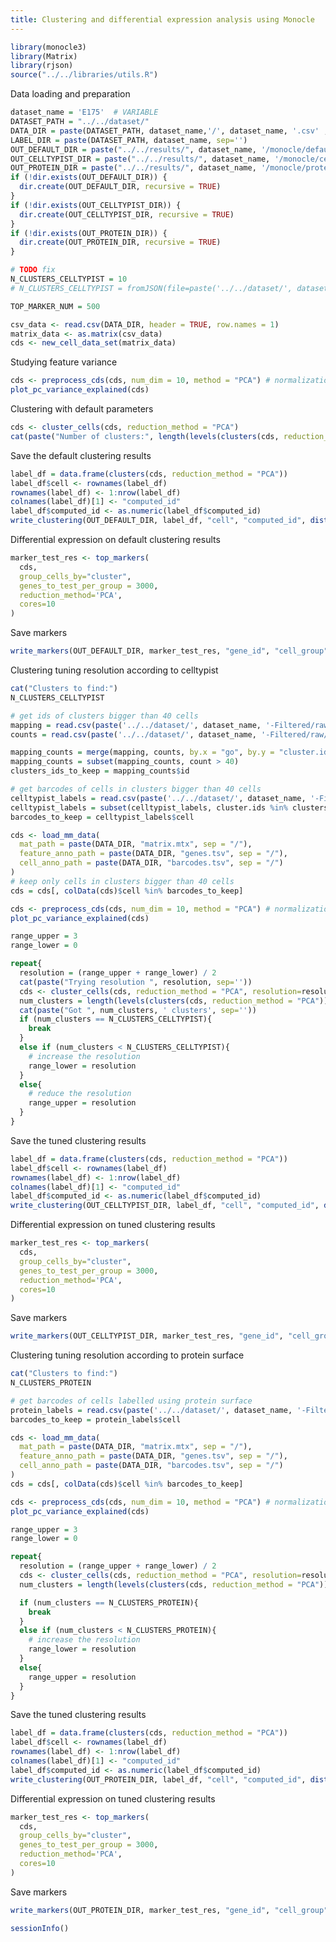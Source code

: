 ```yaml
---
title: Clustering and differential expression analysis using Monocle
---
```


```r
library(monocle3)
library(Matrix)
library(rjson)
source("../../libraries/utils.R")
```

Data loading and preparation

```r
dataset_name = 'E175'  # VARIABLE
DATASET_PATH = "../../dataset/"
DATA_DIR = paste(DATASET_PATH, dataset_name,'/', dataset_name, '.csv' , sep='')
LABEL_DIR = paste(DATASET_PATH, dataset_name, sep='')
OUT_DEFAULT_DIR = paste("../../results/", dataset_name, '/monocle/default/', sep='')
OUT_CELLTYPIST_DIR = paste("../../results/", dataset_name, '/monocle/celltypist/', sep='')
OUT_PROTEIN_DIR = paste("../../results/", dataset_name, '/monocle/protein/', sep='')
if (!dir.exists(OUT_DEFAULT_DIR)) {
  dir.create(OUT_DEFAULT_DIR, recursive = TRUE)
}
if (!dir.exists(OUT_CELLTYPIST_DIR)) {
  dir.create(OUT_CELLTYPIST_DIR, recursive = TRUE)
}
if (!dir.exists(OUT_PROTEIN_DIR)) {
  dir.create(OUT_PROTEIN_DIR, recursive = TRUE)
}

# TODO fix
N_CLUSTERS_CELLTYPIST = 10
# N_CLUSTERS_CELLTYPIST = fromJSON(file=paste('../../dataset/', dataset_name, '-Filtered/raw/nclusters.json', sep=''))$nclusters

TOP_MARKER_NUM = 500
```

```r
csv_data <- read.csv(DATA_DIR, header = TRUE, row.names = 1)
matrix_data <- as.matrix(csv_data)
cds <- new_cell_data_set(matrix_data)
```

Studying feature variance

```r
cds <- preprocess_cds(cds, num_dim = 10, method = "PCA") # normalization
plot_pc_variance_explained(cds)
```

Clustering with default parameters

```r
cds <- cluster_cells(cds, reduction_method = "PCA")
cat(paste("Number of clusters:", length(levels(clusters(cds, reduction_method = "PCA")))))
```

Save the default clustering results

```r
label_df = data.frame(clusters(cds, reduction_method = "PCA"))
label_df$cell <- rownames(label_df)
rownames(label_df) <- 1:nrow(label_df)
colnames(label_df)[1] <- "computed_id"
label_df$computed_id <- as.numeric(label_df$computed_id)
write_clustering(OUT_DEFAULT_DIR, label_df, "cell", "computed_id", dist(t(exprs(cds))))
```


Differential expression on default clustering results

```r
marker_test_res <- top_markers(
  cds,
  group_cells_by="cluster",
  genes_to_test_per_group = 3000,
  reduction_method='PCA',
  cores=10
)
```

Save markers

```r
write_markers(OUT_DEFAULT_DIR, marker_test_res, "gene_id", "cell_group", "marker_test_p_value", FALSE, TOP_MARKER_NUM)
```

Clustering tuning resolution according to celltypist

```r
cat("Clusters to find:")
N_CLUSTERS_CELLTYPIST
```


```r
# get ids of clusters bigger than 40 cells
mapping = read.csv(paste('../../dataset/', dataset_name, '-Filtered/raw/celltypist_mapping.csv', sep=''))
counts = read.csv(paste('../../dataset/', dataset_name, '-Filtered/raw/celltypist_annotation_counts.csv', sep=''))

mapping_counts = merge(mapping, counts, by.x = "go", by.y = "cluster.ids")
mapping_counts = subset(mapping_counts, count > 40)
clusters_ids_to_keep = mapping_counts$id

# get barcodes of cells in clusters bigger than 40 cells
celltypist_labels = read.csv(paste('../../dataset/', dataset_name, '-Filtered/raw/celltypist_labels.csv', sep=''))
celltypist_labels = subset(celltypist_labels, cluster.ids %in% clusters_ids_to_keep)
barcodes_to_keep = celltypist_labels$cell

cds <- load_mm_data(
  mat_path = paste(DATA_DIR, "matrix.mtx", sep = "/"), 
  feature_anno_path = paste(DATA_DIR, "genes.tsv", sep = "/"),
  cell_anno_path = paste(DATA_DIR, "barcodes.tsv", sep = "/")
)
# keep only cells in clusters bigger than 40 cells
cds = cds[, colData(cds)$cell %in% barcodes_to_keep]
```

```r
cds <- preprocess_cds(cds, num_dim = 10, method = "PCA") # normalization
plot_pc_variance_explained(cds)
```


```r
range_upper = 3
range_lower = 0

repeat{
  resolution = (range_upper + range_lower) / 2
  cat(paste("Trying resolution ", resolution, sep=''))
  cds <- cluster_cells(cds, reduction_method = "PCA", resolution=resolution)
  num_clusters = length(levels(clusters(cds, reduction_method = "PCA")))
  cat(paste("Got ", num_clusters, ' clusters', sep=''))
  if (num_clusters == N_CLUSTERS_CELLTYPIST){
    break
  }
  else if (num_clusters < N_CLUSTERS_CELLTYPIST){
    # increase the resolution
    range_lower = resolution
  }
  else{
    # reduce the resolution
    range_upper = resolution
  }
}
```


Save the tuned clustering results

```r
label_df = data.frame(clusters(cds, reduction_method = "PCA"))
label_df$cell <- rownames(label_df)
rownames(label_df) <- 1:nrow(label_df)
colnames(label_df)[1] <- "computed_id"
label_df$computed_id <- as.numeric(label_df$computed_id)
write_clustering(OUT_CELLTYPIST_DIR, label_df, "cell", "computed_id", dist(t(exprs(cds))))
```

Differential expression on tuned clustering results

```r
marker_test_res <- top_markers(
  cds,
  group_cells_by="cluster",
  genes_to_test_per_group = 3000,
  reduction_method='PCA',
  cores=10
)
```

Save markers

```r
write_markers(OUT_CELLTYPIST_DIR, marker_test_res, "gene_id", "cell_group", "marker_test_p_value", FALSE, TOP_MARKER_NUM)
```

Clustering tuning resolution according to protein surface

```r
cat("Clusters to find:")
N_CLUSTERS_PROTEIN
```

```r
# get barcodes of cells labelled using protein surface
protein_labels = read.csv(paste('../../dataset/', dataset_name, '-Filtered/10x/labels.csv', sep=''))
barcodes_to_keep = protein_labels$cell

cds <- load_mm_data(
  mat_path = paste(DATA_DIR, "matrix.mtx", sep = "/"), 
  feature_anno_path = paste(DATA_DIR, "genes.tsv", sep = "/"),
  cell_anno_path = paste(DATA_DIR, "barcodes.tsv", sep = "/")
)
cds = cds[, colData(cds)$cell %in% barcodes_to_keep]
```

```r
cds <- preprocess_cds(cds, num_dim = 10, method = "PCA") # normalization
plot_pc_variance_explained(cds)
```


```r
range_upper = 3
range_lower = 0

repeat{
  resolution = (range_upper + range_lower) / 2
  cds <- cluster_cells(cds, reduction_method = "PCA", resolution=resolution)
  num_clusters = length(levels(clusters(cds, reduction_method = "PCA")))

  if (num_clusters == N_CLUSTERS_PROTEIN){
    break
  }
  else if (num_clusters < N_CLUSTERS_PROTEIN){
    # increase the resolution
    range_lower = resolution
  }
  else{
    range_upper = resolution
  }
}
```

Save the tuned clustering results

```r
label_df = data.frame(clusters(cds, reduction_method = "PCA"))
label_df$cell <- rownames(label_df)
rownames(label_df) <- 1:nrow(label_df)
colnames(label_df)[1] <- "computed_id"
label_df$computed_id <- as.numeric(label_df$computed_id)
write_clustering(OUT_PROTEIN_DIR, label_df, "cell", "computed_id", dist(t(exprs(cds))))
```

Differential expression on tuned clustering results

```r
marker_test_res <- top_markers(
  cds,
  group_cells_by="cluster",
  genes_to_test_per_group = 3000,
  reduction_method='PCA',
  cores=10
)
```

Save markers

```r
write_markers(OUT_PROTEIN_DIR, marker_test_res, "gene_id", "cell_group", "marker_test_p_value", FALSE, TOP_MARKER_NUM)
```

```r
sessionInfo()
```
